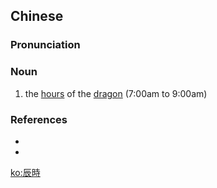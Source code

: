 {{also|辰时}}
==Chinese==
{{zh-forms|s=辰时}}

===Pronunciation===
{{zh-pron
|m=chénshí
|c=san4 si4
|mn=sîn-sî
|cat=n
}}

===Noun===
{{zh-noun}}

# {{lb|zh|literary}} the [[hour]]s of the [[dragon]] (7:00am to 9:00am)

===References===
* {{pedialite|辰|lang=zh}}
* {{pedialite|Dragon (zodiac)}}

[[ko:辰時]]